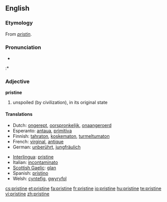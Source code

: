 ==English==

===Etymology===
From {{MF.}} ''[[pristin]]''.

===Pronunciation===
* {{audio|en-us-pristine.ogg|Audio (US)}}
:* {{rhymes|iːn}}

===Adjective===
'''pristine'''

# unspoiled (by civilization), in its original state

====Translations====
{{top}}
* Dutch: [[ongerept]], [[oorspronkelijk]], [[onaangeroerd]]
* Esperanto: [[antaua]], [[primitiva]]
* Finnish: [[tahraton]], [[koskematon]], [[turmeltumaton]]
* French: [[virginal]], [[antique]]
* German: [[unberührt]], [[jungfräulich]]
{{mid}}
* [[Interlingua]]: [[pristine]]
* Italian: [[incontaminato]]
* [[Scottish Gaelic]]: [[glan#Scottish Gaelic|glan]]
* Spanish: [[prístino]]
* Welsh: [[cyntefig]], [[gwyryfol]]
{{bottom}}

[[cs:pristine]]
[[et:pristine]]
[[fa:pristine]]
[[fr:pristine]]
[[io:pristine]]
[[hu:pristine]]
[[te:pristine]]
[[vi:pristine]]
[[zh:pristine]]